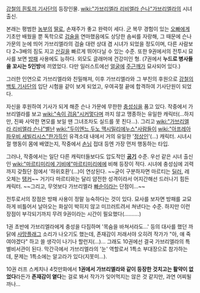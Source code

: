 [[강철의 흰토끼 기사단]]의 등장인물. [[wiki:"가브리엘라 리비엘라 슨나"가브리엘라]]의 시녀 출신. 

본래는 평범한 [[농부]]의 [[딸]]로, 손재주가 좋고 완력이 세다. [[군]] 복무 경험이 있는 [[오빠]]에게 기초만 배웠을 뿐 독학으로 [[검]]술을 연마했음에도 상당한 솜씨를 자랑해, 그 때문에 슨나 가문의 눈에 띄어 가브리엘라의 검술 대련 상대 겸 시녀가 되었을 정도이며, 다른 사람보다 2~3배의 짐도 지고 [[산]]길을 빠르게 뛰어다닐 수 있는 수준. 또한 9권에서의 전투시 묘사를 보면 [[방패]] 사용에도 능하다. 외모도 글래머에 건강미인 형. (7권에서 '''누드로 병사들을 꼬시는 5인방'''에 끼였었다. 다만 일러스트에선 [[얼굴]]에 [[주근깨]]가 묘사되어 있다.)

그러한 인연으로 가브리엘라와 친밀해져, 이후 가브리엘라와 그 부친의 후원으로 [[강철의 백토 기사단]]의 입단 시험을 같이 보게 되었고, 우여곡절 끝에 합격하여 기사단원이 되었다.   

자신을 후원하여 기사가 되게 해준 슨나 가문에 무한한 [[충성]]심을 품고 있다. 작중에서 가브리엘라를 보고 [[wiki:"속이 검음"시커멓다]]며 까지 않고 맹종하는 유일한 캐릭터(...하지만, 진짜 사악한 면모를 보일 땐 그녀조차도 실드를 못 친다...). 그리고 [[wiki:"가브리엘라 리비엘라 슨나"별난]] [[wiki:"두이엔느 두노 맥시밀리에누스"사람들이]] [[wiki:"아프레아 파우비 세빌리시스"한가득]]인 유격소대 내에서 거의 유일한 '[[정상인]]'(...) 캐릭터. 시녀시절 행동이 몸에 배였는지, 작중에서 [[손님]] 접대 등엔 가장 먼저 행동하는 타입.
 
그러나, 작중에서는 일단 다른 캐릭터들보다도 압도적인 '''[[공기]]''' 수준. 
우선 같은 시녀 출신인 [[wiki:"마르티미리에 기비에"마르티미리에]]에 비해 등장이 적다. 시녀에 충성심에 괴력까지 갖췄단 점에서 '하위호환'(...)이 연상된다. ~~굳이 구분하자면 마르티는 [[딜러]], 레오체는 [[탱커]]~~ 거기다 마르티와는 달리 얌전한 성격이라서 어지간해선 드러나기 힘든 캐릭터. ~~그리고, 무엇보다 가브리엘라 [[빠순이]]라는 단점이...~~

전투로서의 장점은 방패 사용이 정말 능숙하다는 것이 있다. 묘사를 보자면 방패를 교묘하게 비틀어서 날아오는 화살이 박히지 않고 미끄러트려서 쳐낸다는 수준. 하지만 이런 장점이 부각되기까지 무려 9권이라는 시간이 필요했다(..........)

1권 초반에 가브리엘라에게 충성을 다짐하며 '목숨을 바쳐서라도...' 등의 대사를 했던 까닭에 [[사망플래그]] 소리가 나오기도 했는데, 존재감이 저래서야 오히려 작가가 "아, 얘 죽여야겠다" 하고 쓸 생각이 나기나 할런지(...)... 그래도 10권에선 결국 가브리엘라의 특별비서관이 된다. 막간극에서 가브리엘라의 '눈' 역할로서 1특소 부대장으로 참가하는데, 문제는 1특소에는 알고라가 있다(지못미...).

10권 러프 스케치나 4컷만화에서 '''1권에서 가브리엘라와 같이 등장한 것치고는 활약이 없었다'''라든가 '''존재감이 옅다'''는 걸로 봐서 작가가 잊어먹지는 않은 것 같지만, 과연 어찌될까나...
